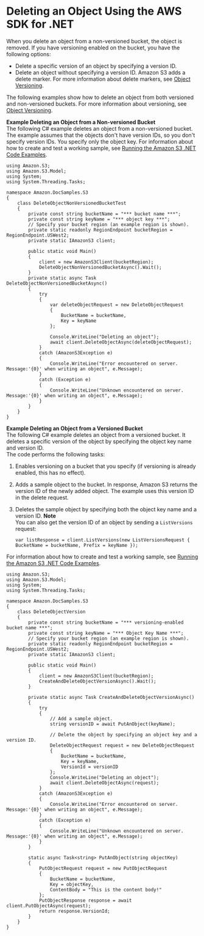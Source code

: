 # Deleting an Object Using the AWS SDK for \.NET<a name="DeletingOneObjectUsingNetSDK"></a>

When you delete an object from a non\-versioned bucket, the object is removed\. If you have versioning enabled on the bucket, you have the following options:
+ Delete a specific version of an object by specifying a version ID\.
+ Delete an object without specifying a version ID\. Amazon S3 adds a delete marker\. For more information about delete markers, see [Object Versioning](ObjectVersioning.md)\.

The following examples show how to delete an object from both versioned and non\-versioned buckets\. For more information about versioning, see [Object Versioning](ObjectVersioning.md)\. 

**Example Deleting an Object from a Non\-versioned Bucket**  
The following C\# example deletes an object from a non\-versioned bucket\. The example assumes that the objects don't have version IDs, so you don't specify version IDs\. You specify only the object key\. For information about how to create and test a working sample, see [Running the Amazon S3 \.NET Code Examples](UsingTheMPDotNetAPI.md#TestingDotNetApiSamples)\.   

```
using Amazon.S3;
using Amazon.S3.Model;
using System;
using System.Threading.Tasks;

namespace Amazon.DocSamples.S3
{
    class DeleteObjectNonVersionedBucketTest
    {
        private const string bucketName = "*** bucket name ***"; 
        private const string keyName = "*** object key ***";
        // Specify your bucket region (an example region is shown).
        private static readonly RegionEndpoint bucketRegion = RegionEndpoint.USWest2;
        private static IAmazonS3 client;

        public static void Main()
        {
            client = new AmazonS3Client(bucketRegion);
            DeleteObjectNonVersionedBucketAsync().Wait();
        }
        private static async Task DeleteObjectNonVersionedBucketAsync()
        {
            try
            {
                var deleteObjectRequest = new DeleteObjectRequest
                {
                    BucketName = bucketName,
                    Key = keyName
                };

                Console.WriteLine("Deleting an object");
                await client.DeleteObjectAsync(deleteObjectRequest);
            }
            catch (AmazonS3Exception e)
            {
                Console.WriteLine("Error encountered on server. Message:'{0}' when writing an object", e.Message);
            }
            catch (Exception e)
            {
                Console.WriteLine("Unknown encountered on server. Message:'{0}' when writing an object", e.Message);
            }
        }
    }
}
```

**Example Deleting an Object from a Versioned Bucket**  
The following C\# example deletes an object from a versioned bucket\. It deletes a specific version of the object by specifying the object key name and version ID\.   
The code performs the following tasks:  

1. Enables versioning on a bucket that you specify \(if versioning is already enabled, this has no effect\)\.

1. Adds a sample object to the bucket\. In response, Amazon S3 returns the version ID of the newly added object\. The example uses this version ID in the delete request\.

1. Deletes the sample object by specifying both the object key name and a version ID\.
**Note**  
You can also get the version ID of an object by sending a `ListVersions` request:  

   ```
   var listResponse = client.ListVersions(new ListVersionsRequest { BucketName = bucketName, Prefix = keyName }); 
   ```
For information about how to create and test a working sample, see [Running the Amazon S3 \.NET Code Examples](UsingTheMPDotNetAPI.md#TestingDotNetApiSamples)\.   

```
using Amazon.S3;
using Amazon.S3.Model;
using System;
using System.Threading.Tasks;

namespace Amazon.DocSamples.S3
{
    class DeleteObjectVersion
    {
        private const string bucketName = "*** versioning-enabled bucket name ***";
        private const string keyName = "*** Object Key Name ***";
        // Specify your bucket region (an example region is shown).
        private static readonly RegionEndpoint bucketRegion = RegionEndpoint.USWest2;
        private static IAmazonS3 client;

        public static void Main()
        {
            client = new AmazonS3Client(bucketRegion);
            CreateAndDeleteObjectVersionAsync().Wait();
        }

        private static async Task CreateAndDeleteObjectVersionAsync()
        {
            try
            {
                // Add a sample object. 
                string versionID = await PutAnObject(keyName);

                // Delete the object by specifying an object key and a version ID.
                DeleteObjectRequest request = new DeleteObjectRequest
                {
                    BucketName = bucketName,
                    Key = keyName,
                    VersionId = versionID
                };
                Console.WriteLine("Deleting an object");
                await client.DeleteObjectAsync(request);
            }
            catch (AmazonS3Exception e)
            {
                Console.WriteLine("Error encountered on server. Message:'{0}' when writing an object", e.Message);
            }
            catch (Exception e)
            {
                Console.WriteLine("Unknown encountered on server. Message:'{0}' when writing an object", e.Message);
            }
        }

        static async Task<string> PutAnObject(string objectKey)
        {
            PutObjectRequest request = new PutObjectRequest
            {
                BucketName = bucketName,
                Key = objectKey,
                ContentBody = "This is the content body!"
            };
            PutObjectResponse response = await client.PutObjectAsync(request);
            return response.VersionId;
        }
    }
}
```